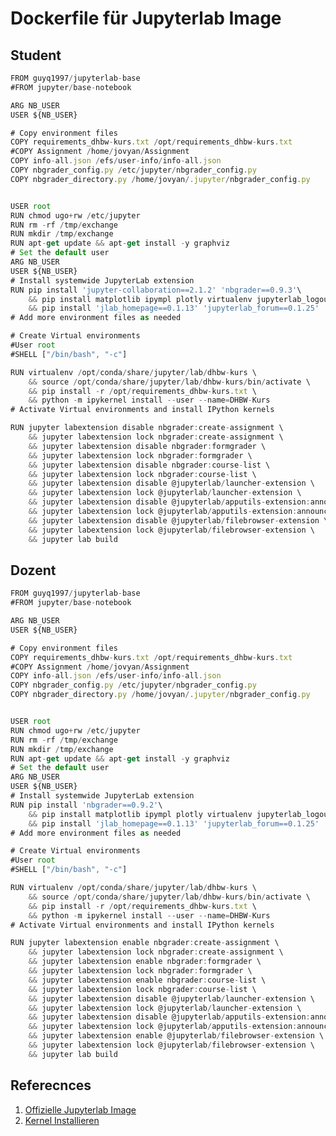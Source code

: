 # Dockerfile für Jupyterlab Image

## Student
```js
FROM guyq1997/jupyterlab-base
#FROM jupyter/base-notebook

ARG NB_USER
USER ${NB_USER}

# Copy environment files
COPY requirements_dhbw-kurs.txt /opt/requirements_dhbw-kurs.txt
#COPY Assignment /home/jovyan/Assignment
COPY info-all.json /efs/user-info/info-all.json
COPY nbgrader_config.py /etc/jupyter/nbgrader_config.py
COPY nbgrader_directory.py /home/jovyan/.jupyter/nbgrader_config.py


USER root
RUN chmod ugo+rw /etc/jupyter
RUN rm -rf /tmp/exchange
RUN mkdir /tmp/exchange
RUN apt-get update && apt-get install -y graphviz
# Set the default user
ARG NB_USER
USER ${NB_USER}
# Install systemwide JupyterLab extension
RUN pip install 'jupyter-collaboration==2.1.2' 'nbgrader==0.9.3'\
    && pip install matplotlib ipympl plotly virtualenv jupyterlab_logout \
    && pip install 'jlab_homepage==0.1.13' 'jupyterlab_forum==0.1.25' 'databrix_hub_extension==0.1.18'
# Add more environment files as needed

# Create Virtual environments
#User root
#SHELL ["/bin/bash", "-c"]

RUN virtualenv /opt/conda/share/jupyter/lab/dhbw-kurs \
    && source /opt/conda/share/jupyter/lab/dhbw-kurs/bin/activate \
    && pip install -r /opt/requirements_dhbw-kurs.txt \
    && python -m ipykernel install --user --name=DHBW-Kurs
# Activate Virtual environments and install IPython kernels

RUN jupyter labextension disable nbgrader:create-assignment \
    && jupyter labextension lock nbgrader:create-assignment \
    && jupyter labextension disable nbgrader:formgrader \
    && jupyter labextension lock nbgrader:formgrader \
    && jupyter labextension disable nbgrader:course-list \
    && jupyter labextension lock nbgrader:course-list \
    && jupyter labextension disable @jupyterlab/launcher-extension \
    && jupyter labextension lock @jupyterlab/launcher-extension \
    && jupyter labextension disable @jupyterlab/apputils-extension:announcements \
    && jupyter labextension lock @jupyterlab/apputils-extension:announcements \
    && jupyter labextension disable @jupyterlab/filebrowser-extension \
    && jupyter labextension lock @jupyterlab/filebrowser-extension \
    && jupyter lab build
```

## Dozent
``` js
FROM guyq1997/jupyterlab-base
#FROM jupyter/base-notebook

ARG NB_USER
USER ${NB_USER}

# Copy environment files
COPY requirements_dhbw-kurs.txt /opt/requirements_dhbw-kurs.txt
#COPY Assignment /home/jovyan/Assignment
COPY info-all.json /efs/user-info/info-all.json
COPY nbgrader_config.py /etc/jupyter/nbgrader_config.py
COPY nbgrader_directory.py /home/jovyan/.jupyter/nbgrader_config.py


USER root
RUN chmod ugo+rw /etc/jupyter
RUN rm -rf /tmp/exchange
RUN mkdir /tmp/exchange
RUN apt-get update && apt-get install -y graphviz
# Set the default user
ARG NB_USER
USER ${NB_USER}
# Install systemwide JupyterLab extension
RUN pip install 'nbgrader==0.9.2'\
    && pip install matplotlib ipympl plotly virtualenv jupyterlab_logout \
    && pip install 'jlab_homepage==0.1.13' 'jupyterlab_forum==0.1.25' 
# Add more environment files as needed

# Create Virtual environments
#User root
#SHELL ["/bin/bash", "-c"]

RUN virtualenv /opt/conda/share/jupyter/lab/dhbw-kurs \
    && source /opt/conda/share/jupyter/lab/dhbw-kurs/bin/activate \
    && pip install -r /opt/requirements_dhbw-kurs.txt \
    && python -m ipykernel install --user --name=DHBW-Kurs
# Activate Virtual environments and install IPython kernels

RUN jupyter labextension enable nbgrader:create-assignment \
    && jupyter labextension lock nbgrader:create-assignment \
    && jupyter labextension enable nbgrader:formgrader \
    && jupyter labextension lock nbgrader:formgrader \
    && jupyter labextension enable nbgrader:course-list \
    && jupyter labextension lock nbgrader:course-list \
    && jupyter labextension disable @jupyterlab/launcher-extension \
    && jupyter labextension lock @jupyterlab/launcher-extension \
    && jupyter labextension disable @jupyterlab/apputils-extension:announcements \
    && jupyter labextension lock @jupyterlab/apputils-extension:announcements \
    && jupyter labextension enable @jupyterlab/filebrowser-extension \
    && jupyter labextension lock @jupyterlab/filebrowser-extension \
    && jupyter lab build
```


## Referecnces

1. [Offizielle Jupyterlab Image](https://jupyter-docker-stacks.readthedocs.io/en/latest/)
2. [Kernel Installieren](https://jupyter-docker-stacks.readthedocs.io/en/latest/using/recipes.html#add-a-custom-conda-environment-and-jupyter-kernel)
